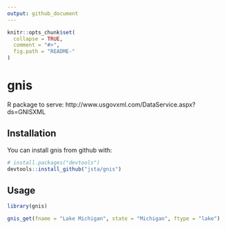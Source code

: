 ```yaml
---
output: github_document
---
```


<!-- README.md is generated from README.Rmd. Please edit that file -->

```r
knitr::opts_chunk$set(
  collapse = TRUE,
  comment = "#>",
  fig.path = "README-"
)
```

# gnis

R package to serve: http://www.usgovxml.com/DataService.aspx?ds=GNISXML

## Installation

You can install gnis from github with:

```r
# install.packages("devtools")
devtools::install_github("jsta/gnis")
```

## Usage

```r
library(gnis)
```

```r
gnis_get(fname = "Lake Michigan", state = "Michigan", ftype = "lake")
```
